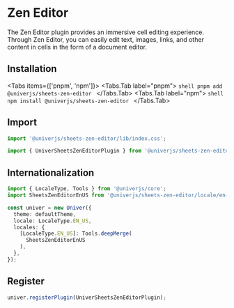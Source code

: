 
# Zen Editor

The Zen Editor plugin provides an immersive cell editing experience. Through Zen Editor, you can easily edit text, images, links, and other content in cells in the form of a document editor.

## Installation

<Tabs items={['pnpm', 'npm']}>
  <Tabs.Tab label="pnpm">
    ```shell
    pnpm add @univerjs/sheets-zen-editor
    ```
  </Tabs.Tab>
  <Tabs.Tab label="npm">
    ```shell
    npm install @univerjs/sheets-zen-editor
    ```
  </Tabs.Tab>
</Tabs>

## Import

```typescript
import '@univerjs/sheets-zen-editor/lib/index.css';

import { UniverSheetsZenEditorPlugin } from '@univerjs/sheets-zen-editor';
```

## Internationalization

```typescript
import { LocaleType, Tools } from '@univerjs/core';
import SheetsZenEditorEnUS from '@univerjs/sheets-zen-editor/locale/en-US';

const univer = new Univer({
  theme: defaultTheme,
  locale: LocaleType.EN_US,
  locales: {
    [LocaleType.EN_US]: Tools.deepMerge(
      SheetsZenEditorEnUS
    ),
  },
});
```

## Register

```typescript
univer.registerPlugin(UniverSheetsZenEditorPlugin);
```
